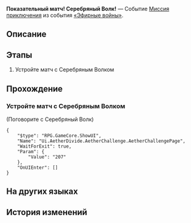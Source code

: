 {{Дополнить|Диалоги.}}
{{Миссия Инфобокс
|id              = 8014147
|Название        = 
|Изображение     = Миссия Освоения Показательный матч! Серебряный Волк!.png
|Тип             = Миссия приключения
|События         = «Эфирные войны»
|Глава           = 
|Условия         = 
|Персонажи       = Вещание с места события; Первопроходец
|СтартЛокация    = Старый испытательный полигон
|Мир             = Ярило-VI
|Локации         = Старый испытательный полигон
|Предыдущая      = 
|Следующая       = 
|Награды         = 
}}
'''Показательный матч! Серебряный Волк!''' — Событие [[Миссия приключения]] из события [[«Эфирные войны»]].

==Описание==
{{Описание|<!--официальное описание из Перекрёстка судеб-->}}

==Этапы==
# Устройте матч с Серебряным Волком

==Прохождение==
{{Дополнить}}

===Устройте матч с Серебряным Волком===
{{Описание миссии|локация=Старый испытательный полигон|Основная игровая механика «Эфирных войн» - матчи. Бросьте вызов разным игрокам и покажите свою истинную силу!}}
{{Диалог Начало}}

;(Поговорите с Серебряный Волк)
<!--Unknown TalkSentence: 814111101-->
<!--Unknown TalkSentence: 814111102-->
<pre>{
	"$type": "RPG.GameCore.ShowUI",
	"Name": "Ui.AetherDivide.AetherChallenge.AetherChallengePage",
	"WaitForExit": true,
	"Param": {
		"Value": "207"
	},
	"OnUIEnter": []
}</pre>
<!--Unknown TalkSentence: 814111151-->
{{Диалог Конец}}

==На других языках==
{{На других языках
|en   = Exhibition Match, Silver Wolf!
|zhs  = 表演赛！银狼
|zht  = 表演賽！銀狼
|ja   = エキシビションマッチ！銀狼
|ko   = 시범 경기! 은랑
|es   = Encuentro de exhibición: Silver Wolf
|fr   = Rencontre amicale&nbsp;: Louve d'argent&nbsp;!
|ru   = Показательный матч! Серебряный Волк!
|th   = แมตช์กระชับมิตร! Silver Wolf
|vi   = Giải Biểu Diễn! Sói Bạc
|de   = Schaukampf, Silberwolf!
|id   = Pertandingan Ekshibisi, Silver Wolf!
|pt   = Batalha de Exibição, Loba Prateada!
}}

==История изменений==
{{История изменений|2.7}}
